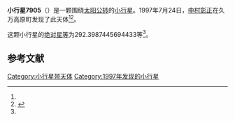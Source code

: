 {{Infobox planet
| bgcolour = #FFFFC0
| name = 7905 Juzoitami
| symbol = 
| image = 
| caption = 
| discovery = yes
| discovery_ref = 
| discoverer = [[中村彰正|中村彰正]]
| discovery_site = [[久万高原町|久万高原町]] 
| discovered = 1997年7月24日
| designations = yes
| mp_name = 
| named_after = 
| alt_names = 1997 OX/ 1951 EE1 / 1952 HH1 / 1979 FF4 / 1981 PC / 1991 LG5
| mp_category = [[主带小行星|主带小行星]]
| orbit_ref = <ref name="a">[http://ssd.jpl.nasa.gov/sbdb.cgi?sstr=7905 7905 Juzoitami] {{Wayback|url=http://ssd.jpl.nasa.gov/sbdb.cgi?sstr=7905 |date=20201124025922 }}，小行星數據庫瀏覽器（JPL Small-Body Database Browser）－[[美国国家航空航天局|美国国家航空航天局]]喷气推进实验室</ref>
| epoch = 2456400.5 (2013年4月18日更新)
| aphelion = {{convert|3.372933163252857|AU|km|3|abbr=on|lk=out}}
| perihelion = {{convert|2.855346247988882|AU|km|3|abbr=on}}
| semimajor = {{convert|3.11413970562087|AU|km|3|abbr=on}}
| eccentricity = 0.083102713
| period = 2007.268941 [[日|日]]<br />5.5[[儒略年|儒略年]]
| avg_speed = 
| inclination = 12.210246099767
| asc_node = 94.32871111430268
| mean_anomaly = 
| arg_peri = 292.3987445694433
| satellites = 
| physical_characteristics = yes
| dimensions = 
| mass = 
| density = 
| surface_grav = 
| escape_velocity = 
| sidereal_day = 
| axial_tilt = 
| pole_ecliptic_lat = 
| pole_ecliptic_lon = 
| albedo = 
| temperatures= 
| temp_name1 = 
| mean_temp_1 = 
| max_temp_1 = 
| temp_name2 = 
| max_temp_2 = 
| spectral_type = 
| abs_magnitude = 292.3987445694433
}}

'''小行星7905'''（{{lang-en|7905 Juzoitami}}）是一颗围绕[[太阳|太阳]][[公转|公转]]的[[小行星|小行星]]。1997年7月24日，[[中村彰正|中村彰正]]在久万高原町发现了此天体<ref name="a" /><ref>{{cite news|title=小行星列表|url=http://cfa-www.harvard.edu/iau/lists/NumberedMPs.txt|accessdate=2013-07-08|newspaper=哈佛大学|archive-date=2008-05-17|archive-url=https://web.archive.org/web/20080517010638/http://cfa-www.harvard.edu/iau/lists/NumberedMPs.txt|dead-url=no}}</ref>。

这颗小行星的[[绝对星等|绝对星等]]为292.3987445694433等<ref name="a" />。

==参考文献==
{{reflist}}
{{Minor Planet Number|[[小行星7904|小行星7904]]|[[小行星7906|小行星7906]]}}

{{小天体}}

[[Category:小行星带天体|Category:小行星带天体]]
[[Category:1997年发现的小行星|Category:1997年发现的小行星]]

{{asteroid-stub}}